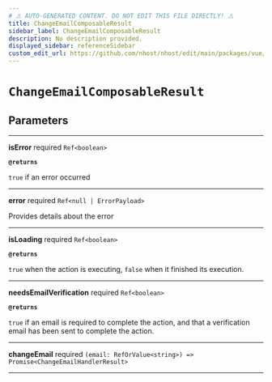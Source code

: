 ```yaml
---
# ⚠️ AUTO-GENERATED CONTENT. DO NOT EDIT THIS FILE DIRECTLY! ⚠️
title: ChangeEmailComposableResult
sidebar_label: ChangeEmailComposableResult
description: No description provided.
displayed_sidebar: referenceSidebar
custom_edit_url: https://github.com/nhost/nhost/edit/main/packages/vue/src/useChangeEmail.ts#L15
---
```


# `ChangeEmailComposableResult`

## Parameters

---

**<span className="parameter-name">isError</span>** <span className="optional-status">required</span> `Ref<boolean>`

**`@returns`**

`true` if an error occurred

---

**<span className="parameter-name">error</span>** <span className="optional-status">required</span> `Ref<null | ErrorPayload>`

Provides details about the error

---

**<span className="parameter-name">isLoading</span>** <span className="optional-status">required</span> `Ref<boolean>`

**`@returns`**

`true` when the action is executing, `false` when it finished its execution.

---

**<span className="parameter-name">needsEmailVerification</span>** <span className="optional-status">required</span> `Ref<boolean>`

**`@returns`**

`true` if an email is required to complete the action, and that a verification email has been sent to complete the action.

---

**<span className="parameter-name">changeEmail</span>** <span className="optional-status">required</span> `(email: RefOrValue<string>) => Promise<ChangeEmailHandlerResult>`

---

